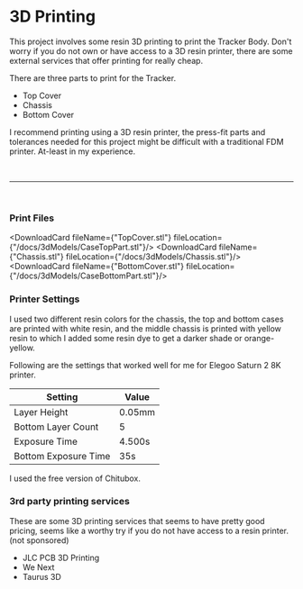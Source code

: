 

# 3D Printing

This project involves some resin 3D printing to print the Tracker Body. Don't worry if you do not own or have access
to a 3D resin printer, there are some external services that offer printing for really cheap.

There are three parts to print for the Tracker.


- Top Cover
- Chassis
- Bottom Cover

I recommend printing using a 3D resin printer, the press-fit parts and tolerances needed for this project might be difficult
with a traditional FDM printer. At-least in my experience.

<br/>

<hr/>
<br/>
<ImageProvider lightImage={PrinterImage} darkImage={PrinterImage}/>


### Print Files

<DownloadCard fileName={"TopCover.stl"} fileLocation={"/docs/3dModels/CaseTopPart.stl"}/>
<DownloadCard fileName={"Chassis.stl"} fileLocation={"/docs/3dModels/Chassis.stl"}/>
<DownloadCard fileName={"BottomCover.stl"} fileLocation={"/docs/3dModels/CaseBottomPart.stl"}/>


### Printer Settings
I used two different resin colors for the chassis, the top and bottom cases are printed with white resin, and the middle
chassis is printed with yellow resin to which I added some resin dye to get a darker shade or orange-yellow.

Following are the settings that worked well for me for Elegoo Saturn 2 8K printer.

| Setting                   | Value     |
|---------------------------|-----------|
| Layer Height              | 0.05mm    |
| Bottom Layer Count        | 5         |
| Exposure Time             | 4.500s    |
| Bottom Exposure Time      | 35s       |

I used the free version of Chitubox.

### 3rd party printing services
These are some 3D printing services that seems to have pretty good pricing, seems like a worthy try if you do not have
access to a resin printer. (not sponsored)


- <Link href="https://jlcpcb.com/3d-printing/CUL">JLC PCB 3D Printing</Link>
- <Link href="https://www.wenext.com/">We Next</Link>
- <Link href="https://www.taurus3d.com/">Taurus 3D</Link>



